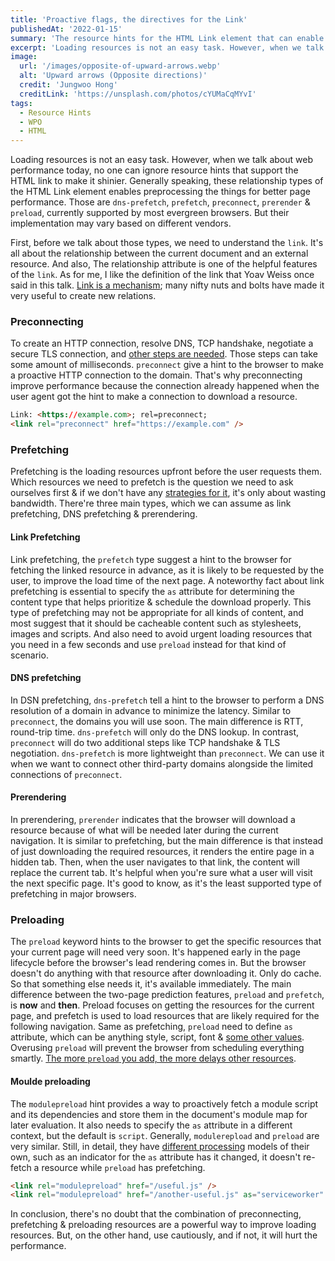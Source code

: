 ```yaml
---
title: 'Proactive flags, the directives for the Link'
publishedAt: '2022-01-15'
summary: 'The resource hints for the HTML Link element that can enable to make pre-processing the things for better web performance.'
excerpt: 'Loading resources is not an easy task. However, when we talk about web performance today, no one can ignore resource hints that support the HTML link to make it shinier...'
image:
  url: '/images/opposite-of-upward-arrows.webp'
  alt: 'Upward arrows (Opposite directions)'
  credit: 'Jungwoo Hong'
  creditLink: 'https://unsplash.com/photos/cYUMaCqMYvI'
tags:
  - Resource Hints
  - WPO
  - HTML
---
```


Loading resources is not an easy task. However, when we talk about web performance today, no one can ignore resource hints that support the HTML link to make it shinier. Generally speaking, these relationship types of the HTML Link element enables preprocessing the things for better page performance. Those are `dns-prefetch`, `prefetch`, `preconnect`, `prerender` & `preload`, currently supported by most evergreen browsers. But their implementation may vary based on different vendors.

First, before we talk about those types, we need to understand the `link`. It's all about the relationship between the current document and an external resource. And also, The relationship attribute is one of the helpful features of the `link`. As for me, I like the definition of the link that Yoav Weiss once said in this talk. [Link is a mechanism](https://youtu.be/TrtPUjOb-nk?t=307); many nifty nuts and bolts have made it very useful to create new relations.

### Preconnecting

To create an HTTP connection, resolve DNS, TCP handshake, negotiate a secure TLS connection, and [other steps are needed](https://www.catchpoint.com/blog/http-transaction-steps). Those steps can take some amount of milliseconds. `preconnect` give a hint to the browser to make a proactive HTTP connection to the domain. That's why preconnecting improve performance because the connection already happened when the user agent got the hint to make a connection to download a resource.

```html
Link: <https://example.com>; rel=preconnect;
<link rel="preconnect" href="https://example.com" />
```


### Prefetching

Prefetching is the loading resources upfront before the user requests them. Which resources we need to prefetch is the question we need to ask ourselves first & if we don't have any [strategies for it](https://calendar.perfplanet.com/2018/all-about-prefetching/?utm_campaign=all-about-prefetching--katie-hempenius), it's only about wasting bandwidth. There're three main types, which we can assume as link prefetching, DNS prefetching & prerendering.

#### Link Prefetching

Link prefetching, the `prefetch` type suggest a hint to the browser for fetching the linked resource in advance, as it is likely to be requested by the user, to improve the load time of the next page. A noteworthy fact about link prefetching is essential to specify the `as` attribute for determining the content type that helps prioritize & schedule the download properly. This type of prefetching may not be appropriate for all kinds of content, and most suggest that it should be cacheable content such as stylesheets, images and scripts. And also need to avoid urgent loading resources that you need in a few seconds and use `preload` instead for that kind of scenario.

#### DNS prefetching

In DSN prefetching, `dns-prefetch` tell a hint to the browser to perform a DNS resolution of a domain in advance to minimize the latency. Similar to `preconnect`, the domains you will use soon. The main difference is RTT, round-trip time. `dns-prefetch` will only do the DNS lookup. In contrast, `preconnect` will do two additional steps like TCP handshake & TLS negotiation. `dns-prefetch` is more lightweight than `preconnect`. We can use it when we want to connect other third-party domains alongside the limited connections of `preconnect`.

#### Prerendering

In prerendering, `prerender` indicates that the browser will download a resource because of what will be needed later during the current navigation. It is similar to prefetching, but the main difference is that instead of just downloading the required resources, it renders the entire page in a hidden tab. Then, when the user navigates to that link, the content will replace the current tab. It's helpful when you're sure what a user will visit the next specific page. It's good to know, as it's the least supported type of prefetching in major browsers.

### Preloading

The `preload` keyword hints to the browser to get the specific resources that your current page will need very soon. It's happened early in the page lifecycle before the browser's lead rendering comes in. But the browser doesn't do anything with that resource after downloading it. Only do cache. So that something else needs it, it's available immediately. The main difference between the two-page prediction features, `preload` and `prefetch`, is **now** and **then**. Preload focuses on getting the resources for the current page, and prefetch is used to load resources that are likely required for the following navigation. Same as prefetching, `preload` need to define `as` attribute, which can be anything style, script, font & [some other values](https://developer.mozilla.org/en-US/docs/Web/HTML/Link_types/preload#what_types_of_content_can_be_preloaded). Overusing `preload` will prevent the browser from scheduling everything smartly. [The more `preload` you add, the more delays other resources](https://twitter.com/iamakulov/status/1080467599392206848?ref_src=twsrc%5Etfw%7Ctwcamp%5Etweetembed%7Ctwterm%5E1080467599392206848%7Ctwgr%5E%7Ctwcon%5Es1_&ref_url=https%3A%2F%2F3perf.com%2Fblog%2Flink-rels%2F).

#### Moulde preloading

The `modulepreload` hint provides a way to proactively fetch a module script and its dependencies and store them in the document's module map for later evaluation. It also needs to specify the `as` attribute in a different context, but the default is `script`. Generally, `modulerepload` and `preload` are very similar. Still, in detail, they have [different processing](https://github.com/whatwg/fetch/issues/486#issuecomment-282044172) models of their own, such as an indicator for the `as` attribute has it changed, it doesn't re-fetch a resource while `preload` has prefetching.

```html
<link rel="modulepreload" href="/useful.js" />
<link rel="modulepreload" href="/another-useful.js" as="serviceworker" />
```

In conclusion, there's no doubt that the combination of preconnecting, prefetching & preloading resources are a powerful way to improve loading resources. But, on the other hand, use cautiously, and if not, it will hurt the performance.
